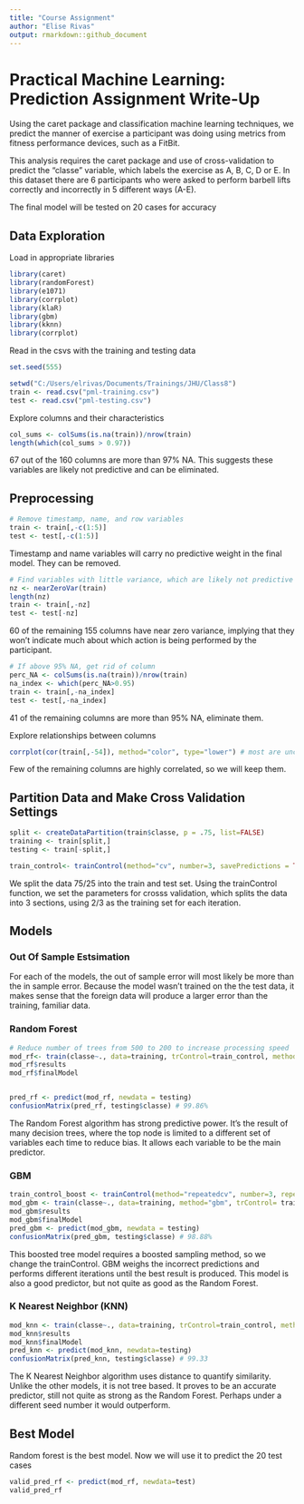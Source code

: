 ---
title: "Course Assignment"
author: "Elise Rivas"
output: rmarkdown::github_document
---

# Practical Machine Learning: Prediction Assignment Write-Up

Using the caret package and classification machine learning techniques, we predict the manner of exercise a participant was doing using metrics from fitness performance devices, such as a FitBit. 

This analysis requires the caret package and use of cross-validation to predict the "classe" variable, which labels the exercise as A, B, C, D or E. In this dataset there are 6 participants who were asked to perform barbell lifts correctly and incorrectly in 5 different ways (A-E).

The final model will be tested on 20 cases for accuracy

## Data Exploration

Load in appropriate libraries
```{r, echo=FALSE, message=FALSE}
library(caret)
library(randomForest)
library(e1071)
library(corrplot)
library(klaR)
library(gbm)
library(kknn)
library(corrplot)
```

Read in the csvs with the training and testing data
```{r}
set.seed(555)

setwd("C:/Users/elrivas/Documents/Trainings/JHU/Class8")
train <- read.csv("pml-training.csv")
test <- read.csv("pml-testing.csv")
```

Explore columns and their characteristics
```{r}
col_sums <- colSums(is.na(train))/nrow(train)
length(which(col_sums > 0.97))
```
67 out of the 160 columns are more than 97% NA. This suggests these variables are likely not predictive and can be eliminated.

## Preprocessing
```{r}
# Remove timestamp, name, and row variables
train <- train[,-c(1:5)]
test <- test[,-c(1:5)]
```
Timestamp and name variables will carry no predictive weight in the final model. They can be removed.

```{r}
# Find variables with little variance, which are likely not predictive
nz <- nearZeroVar(train)
length(nz)
train <- train[,-nz]
test <- test[-nz]
```
60 of the remaining 155 columns have near zero variance, implying that they won't indicate much about which action is being performed by the participant.

```{r}
# If above 95% NA, get rid of column
perc_NA <- colSums(is.na(train))/nrow(train)
na_index <- which(perc_NA>0.95)
train <- train[,-na_index]
test <- test[,-na_index]
```
41 of the remaining columns are more than 95% NA, eliminate them.

Explore relationships between columns
```{r}
corrplot(cor(train[,-54]), method="color", type="lower") # most are uncorrelated
```
Few of the remaining columns are highly correlated, so we will keep them.

## Partition Data and Make Cross Validation Settings
```{r}
split <- createDataPartition(train$classe, p = .75, list=FALSE)
training <- train[split,]
testing <- train[-split,]

train_control<- trainControl(method="cv", number=3, savePredictions = TRUE)
```
We split the data 75/25 into the train and test set. Using the trainControl function, we set the parameters for crosss validation, which splits the data into 3 sections, using 2/3 as the training set for each iteration.

## Models

### Out Of Sample Estsimation
For each of the models, the out of sample error will most likely be more than the in sample error. Because the model wasn't trained on the the test data, it makes sense that the foreign data will produce a larger error than the training, familiar data.

### Random Forest
```{r, cache=TRUE}
# Reduce number of trees from 500 to 200 to increase processing speed
mod_rf<- train(classe~., data=training, trControl=train_control, method="rf", ntree=200)
mod_rf$results
mod_rf$finalModel


pred_rf <- predict(mod_rf, newdata = testing)
confusionMatrix(pred_rf, testing$classe) # 99.86%
```
The Random Forest algorithm has strong predictive power. It's the result of many decision trees, where the top node is limited to a different set of variables each time to reduce bias. It allows each variable to be the main predictor.

### GBM
```{r, cache=TRUE}
train_control_boost <- trainControl(method="repeatedcv", number=3, repeats = 1)
mod_gbm <- train(classe~., data=training, method="gbm", trControl= train_control_boost, verbose = F)
mod_gbm$results
mod_gbm$finalModel
pred_gbm <- predict(mod_gbm, newdata = testing)
confusionMatrix(pred_gbm, testing$classe) # 98.88%
```
This boosted tree model requires a boosted sampling method, so we change the trainControl. GBM weighs the incorrect predictions and performs different iterations until the best result is produced. This model is also a good predictor, but not quite as good as the Random Forest.

### K Nearest Neighbor (KNN)
```{r, cache=TRUE}
mod_knn <- train(classe~., data=training, trControl=train_control, method='kknn')
mod_knn$results
mod_knn$finalModel
pred_knn <- predict(mod_knn, newdata=testing)
confusionMatrix(pred_knn, testing$classe) # 99.33
```
The K Nearest Neighbor algorithm uses distance to quantify similarity. Unlike the other models, it is not tree based. It proves to be an accurate predictor, still not quite as strong as the Random Forest. Perhaps under a different seed number it would outperform.

## Best Model
Random forest is the best model. Now we will use it to predict the 20 test cases
```{r}

valid_pred_rf <- predict(mod_rf, newdata=test)
valid_pred_rf

```







